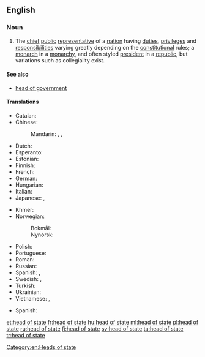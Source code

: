 ==English==

===Noun===
{{wikipedia}}
{{en-noun|head=[[head]] [[of]] [[state]]|heads of state}}

# The [[chief]] [[public]] [[representative]] of a [[nation]] having [[duties]], [[privilege]]s and [[responsibilities]] varying greatly depending on the [[constitution]]al rules; a [[monarch]] in a [[monarchy]], and often styled [[president]] in a [[republic]], but variations such as collegiality exist.

====See also====
* [[head of government]]

====Translations====
{{trans-top|the chief public representative of a nation}}
* Catalan: {{t|ca|cap d'estat|m}}
* Chinese:
*: Mandarin: {{t+|cmn|國家元首|sc=Hani}}, {{t|cmn|国家元首|tr=guójiā yuánshǒu|sc=Hani}}, {{t+|cmn|元首|tr=yuánshǒu|sc=Hani}}
* Dutch: {{t+|nl|staatshoofd|n}}
* Esperanto: {{t|eo|ŝtatestro}}
* Estonian: {{t|et|riigipea}}
* Finnish: {{t+|fi|valtionpäämies}}
* French: {{t+|fr|chef d'état|m}}
* German: {{t+|de|Staatsoberhaupt|n}}
* Hungarian: {{t+|hu|államfő}}
* Italian: {{t|it|capo di stato}}
* Japanese: {{t|ja|国家元首|tr=こっかげんしゅ, kokkagenshu}}, {{t+|ja|元首|tr=げんしゅ, genshu}}
{{trans-mid}}
* Khmer: {{t|km|ប្រមុខរដ្ឋ|sc=Khmr|tr=prɑmuk roat}}
* Norwegian:
*: Bokmål: {{t|no|statsoverhode|n}}
*: Nynorsk: {{t|nn|statsoverhovud|n}}
* Polish: {{t|pl|głowa państwa|m|f}}
* Portuguese: {{t|pt|chefe de estado|m|f}}
* Roman: {{t|ro|[[șef]] [[de]] [[stat]]|m}}
* Russian: {{t|ru|глава́ госуда́рства|m|f|sc=Cyrl}}
* Spanish: {{t|es|jefe de Estado|m}}, {{t|es|mandatario|m}}
* Swedish: {{t+|sv|statschef|c}}, {{t+|sv|statsöverhuvud|n}}
* Turkish: {{t+|tr|devlet başkanı}}
* Ukrainian: {{t|uk|голова́ держа́ви|m|f|sc=Cyrl}}
* Vietnamese: {{t|vi|nguyên thủ quốc gia}}, {{t+|vi|quốc trưởng}}
{{trans-bottom}}

{{checktrans-top}}
* Spanish: {{t-check|es|cabo de estado|m}}
{{trans-bottom}}

[[Category:en:Heads of state]]

[[et:head of state]]
[[fr:head of state]]
[[hu:head of state]]
[[ml:head of state]]
[[pl:head of state]]
[[ru:head of state]]
[[fi:head of state]]
[[sv:head of state]]
[[ta:head of state]]
[[tr:head of state]]